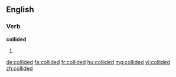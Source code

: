 ==English==

===Verb===
'''collided'''
# {{past of|collide}}

[[de:collided]]
[[fa:collided]]
[[fr:collided]]
[[hu:collided]]
[[mg:collided]]
[[vi:collided]]
[[zh:collided]]